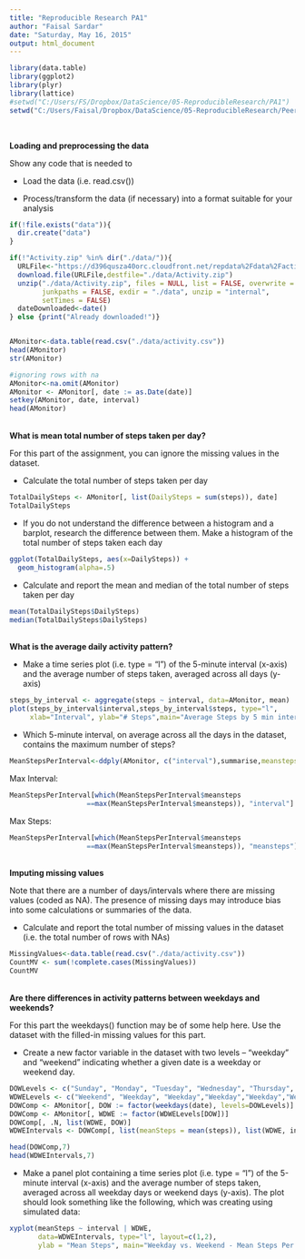 ```yaml
---
title: "Reproducible Research PA1"
author: "Faisal Sardar"
date: "Saturday, May 16, 2015"
output: html_document
---
```

```r
library(data.table)
library(ggplot2)
library(plyr)
library(lattice)
#setwd("C:/Users/FS/Dropbox/DataScience/05-ReproducibleResearch/PA1")
setwd("C:/Users/Faisal/Dropbox/DataScience/05-ReproducibleResearch/PeerAssessment1")
```

<br>

**Loading and preprocessing the data**

Show any code that is needed to

- Load the data (i.e. read.csv())

- Process/transform the data (if necessary) into a format suitable for your analysis

```r
if(!file.exists("data")){
  dir.create("data")
}

if(!"Activity.zip" %in% dir("./data/")){
  URLFile<-"https://d396qusza40orc.cloudfront.net/repdata%2Fdata%2Factivity.zip"
  download.file(URLFile,destfile="./data/Activity.zip")
  unzip("./data/Activity.zip", files = NULL, list = FALSE, overwrite = TRUE,
        junkpaths = FALSE, exdir = "./data", unzip = "internal",
        setTimes = FALSE)
  dateDownloaded<-date()
} else {print("Already downloaded!")}


AMonitor<-data.table(read.csv("./data/activity.csv"))
head(AMonitor)
str(AMonitor)

#ignoring rows with na
AMonitor<-na.omit(AMonitor)
AMonitor <- AMonitor[, date := as.Date(date)]
setkey(AMonitor, date, interval)
head(AMonitor)
```
<br>
**What is mean total number of steps taken per day?**

For this part of the assignment, you can ignore the missing values in the dataset.

- Calculate the total number of steps taken per day
```r
TotalDailySteps <- AMonitor[, list(DailySteps = sum(steps)), date]
TotalDailySteps
```

- If you do not understand the difference between a histogram and a barplot, research the difference between them. Make a histogram of the total number of steps taken each day
```r
ggplot(TotalDailySteps, aes(x=DailySteps)) +
  geom_histogram(alpha=.5)
```

- Calculate and report the mean and median of the total number of steps taken per day
```r
mean(TotalDailySteps$DailySteps)
median(TotalDailySteps$DailySteps)
```

<br>
**What is the average daily activity pattern?**

- Make a time series plot (i.e. type = "l") of the 5-minute interval (x-axis) and the average number of steps taken, averaged across all days (y-axis)
```r
steps_by_interval <- aggregate(steps ~ interval, data=AMonitor, mean)
plot(steps_by_interval$interval,steps_by_interval$steps, type="l", 
     xlab="Interval", ylab="# Steps",main="Average Steps by 5 min intervals")
```

- Which 5-minute interval, on average across all the days in the dataset, contains the maximum number of steps?

```r
MeanStepsPerInterval<-ddply(AMonitor, c("interval"),summarise,meansteps = mean(steps))
```

Max Interval:
```r
MeanStepsPerInterval[which(MeanStepsPerInterval$meansteps
                   ==max(MeanStepsPerInterval$meansteps)), "interval"]
```
Max Steps:
```r
MeanStepsPerInterval[which(MeanStepsPerInterval$meansteps
                   ==max(MeanStepsPerInterval$meansteps)), "meansteps"]
```

<br>
**Imputing missing values**

Note that there are a number of days/intervals where there are missing values (coded as NA). The presence of missing days may introduce bias into some calculations or summaries of the data.

- Calculate and report the total number of missing values in the dataset (i.e. the total number of rows with NAs)
```r
MissingValues<-data.table(read.csv("./data/activity.csv"))
CountMV <- sum(!complete.cases(MissingValues))
CountMV
```

<br>
**Are there differences in activity patterns between weekdays and weekends?**

For this part the weekdays() function may be of some help here. Use the dataset with the filled-in missing values for this part.

- Create a new factor variable in the dataset with two levels -- "weekday" and "weekend" indicating whether a given date is a weekday or weekend day.

```r
DOWLevels <- c("Sunday", "Monday", "Tuesday", "Wednesday", "Thursday", "Friday", "Saturday")
WDWELevels <- c("Weekend", "Weekday", "Weekday","Weekday","Weekday","Weekday","Weekday","Weekend")
DOWComp <- AMonitor[, DOW := factor(weekdays(date), levels=DOWLevels)]
DOWComp <- AMonitor[, WDWE := factor(WDWELevels[DOW])]
DOWComp[, .N, list(WDWE, DOW)]
WDWEIntervals <- DOWComp[, list(meanSteps = mean(steps)), list(WDWE, interval)]
```
```r
head(DOWComp,7)
head(WDWEIntervals,7)
```

- Make a panel plot containing a time series plot (i.e. type = "l") of the 5-minute interval (x-axis) and the average number of steps taken, averaged across all weekday days or weekend days (y-axis). The plot should look something like the following, which was creating using simulated data:

```r
xyplot(meanSteps ~ interval | WDWE, 
       data=WDWEIntervals, type="l", layout=c(1,2), 
       ylab = "Mean Steps", main="Weekday vs. Weekend - Mean Steps Per 5-Minute Interval")
```
